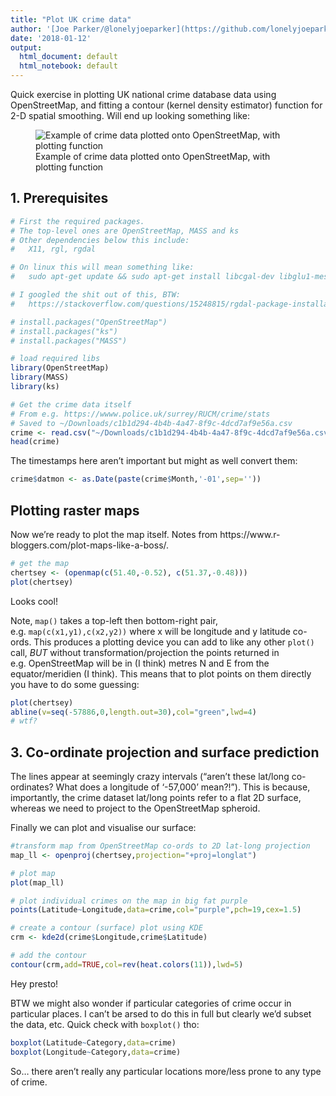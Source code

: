 ```yaml
---
title: "Plot UK crime data"
author: '[Joe Parker/@lonelyjoeparker](https://github.com/lonelyjoeparker)'
date: '2018-01-12'
output:
  html_document: default
  html_notebook: default
---
```


Quick exercise in plotting UK national crime database data using OpenStreetMap, and fitting a contour (kernel density estimator) function for 2-D spatial smoothing. Will end up looking something like:

![Example of crime data plotted onto OpenStreetMap, with plotting function](./chertsey_crime.png)
 
## 1. Prerequisites

```r
# First the required packages.
# The top-level ones are OpenStreetMap, MASS and ks
# Other dependencies below this include:
#   X11, rgl, rgdal

# On linux this will mean something like:
#   sudo apt-get update && sudo apt-get install libcgal-dev libglu1-mesa-dev libglu1-mesa-dev libx11-dev gdal-bin gdal-config

# I googled the shit out of this, BTW:
#   https://stackoverflow.com/questions/15248815/rgdal-package-installation

# install.packages("OpenStreetMap")
# install.packages("ks")
# install.packages("MASS")

# load required libs
library(OpenStreetMap)
library(MASS)
library(ks)

# Get the crime data itself
# From e.g. https://wwww.police.uk/surrey/RUCM/crime/stats
# Saved to ~/Downloads/c1b1d294-4b4b-4a47-8f9c-4dcd7af9e56a.csv
crime <- read.csv("~/Downloads/c1b1d294-4b4b-4a47-8f9c-4dcd7af9e56a.csv")
head(crime)
```
The timestamps here aren't important but might as well convert them:
```r
crime$datmon <- as.Date(paste(crime$Month,'-01',sep=''))
```

## Plotting raster maps

Now we're ready to plot the map itself. Notes from https://www.r-bloggers.com/plot-maps-like-a-boss/. 
```r
# get the map
chertsey <- (openmap(c(51.40,-0.52), c(51.37,-0.48)))
plot(chertsey)
```
Looks cool! 

Note, `map()` takes a top-left then bottom-right pair, e.g. `map(c(x1,y1),c(x2,y2))` where x will be longitude and y latitude co-ords. This produces a plotting device you can add to like any other `plot()` call, *BUT* without transformation/projection the points returned in e.g. OpenStreetMap will be in (I think) metres N and E from the equator/meridien (I think). This means that to plot points on them directly you have to do some guessing:
```r
plot(chertsey)
abline(v=seq(-57886,0,length.out=30),col="green",lwd=4)
# wtf?
```

## 3. Co-ordinate projection and surface prediction

The lines appear at seemingly crazy intervals ("aren't these lat/long co-ordinates? What does a longitude of '-57,000' mean?!"). This is because, importantly, the crime dataset lat/long points refer to a flat 2D surface, whereas we need to project to the OpenStreetMap spheroid. 

Finally we can plot and visualise our surface:

```r
#transform map from OpenStreetMap co-ords to 2D lat-long projection
map_ll <- openproj(chertsey,projection="+proj=longlat")

# plot map
plot(map_ll)

# plot individual crimes on the map in big fat purple
points(Latitude~Longitude,data=crime,col="purple",pch=19,cex=1.5)

# create a contour (surface) plot using KDE
crm <- kde2d(crime$Longitude,crime$Latitude)

# add the contour
contour(crm,add=TRUE,col=rev(heat.colors(11)),lwd=5)
```
Hey presto! 

BTW we might also wonder if particular categories of crime occur in particular places. I can't be arsed to do this in full but clearly we'd subset the data, etc. Quick check with `boxplot()` tho:

```r
boxplot(Latitude~Category,data=crime)
boxplot(Longitude~Category,data=crime)
```

So... there aren't really any particular locations more/less prone to any type of crime.